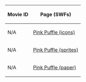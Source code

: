 
<center>
{|class="wikitable" border="1"
!Movie ID
!Page (SWFs)
|-
|N/A||[[Media:PuffleSpritesPink.swf|Pink Puffle (icons)]]
|-
|N/A||[[Media:ClothingSprites751.swf|Pink Puffle (sprites)]]
|-
|N/A||[[Media:ClothingPaper751.swf|Pink Puffle (paper)]]
|}
</center>
